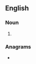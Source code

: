 {{also|wake-ups}}

==English==

===Noun===
{{head|en|noun plural form}}

# {{plural of|wakeup|lang=en}}

===Anagrams===
* {{l|en|wakes up}}